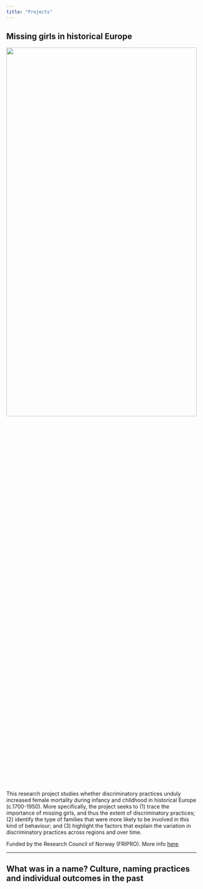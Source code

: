 ```yaml
---
title: "Projects"
---
```


## Missing girls in historical Europe

<img src="russian_family_1890s.png" style="height: 50%; width: 100%; object-fit: contain"/>

This research project studies whether discriminatory practices unduly increased female mortality during infancy and childhood in historical Europe  (c.1700-1950). More specifically, the project seeks to (1) trace the importance of missing girls, and thus the extent of discriminatory practices; (2) identify the type of families that were more likely to be involved in this kind of behaviour; and (3) highlight the factors that explain the variation in discriminatory practices across regions and over time. 

Funded by the Research Council of Norway (FRIPRO). More info [here](https://sites.google.com/view/missing-girls-in-history/home).

----

## What was in a name? Culture, naming practices and individual outcomes in the past



